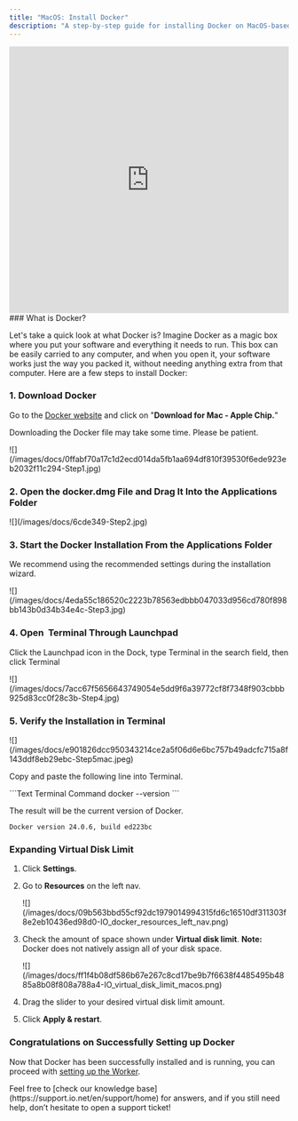 ```yaml
---
title: "MacOS: Install Docker"
description: "A step-by-step guide for installing Docker on MacOS-based machines."
---
```


<iframe width="100%" height="480" src="https://www.youtube.com/embed/EIbheOuHpOI" title="Docker Guide for MacOS" frameborder="0" allow="accelerometer; autoplay; clipboard-write; encrypted-media; gyroscope; picture-in-picture; web-share" referrerpolicy="strict-origin-when-cross-origin" allowfullscreen></iframe>
### What is Docker?

Let's take a quick look at what Docker is? Imagine Docker as a magic box where you put your software and everything it needs to run. This box can be easily carried to any computer, and when you open it, your software works just the way you packed it, without needing anything extra from that computer. Here are a few steps to install Docker:

### 1. Download Docker

Go to the [Docker website](https://www.docker.com/products/docker-desktop/) and click on "**Download for Mac - Apple Chip.**"

Downloading the Docker file may take some time. Please be patient.

<Frame>
![](/images/docs/0ffabf70a17c1d2ecd014da5fb1aa694df810f39530f6ede923eb2032f11c294-Step1.jpg)
</Frame>

### 2. Open the docker.dmg File and Drag It Into the Applications Folder

<Frame>
![](/images/docs/6cde349-Step2.jpg)
</Frame>

### 3. Start the Docker Installation From the Applications Folder

We recommend using the recommended settings during the installation wizard.

<Frame>
![](/images/docs/4eda55c186520c2223b78563edbbb047033d956cd780f898bb143b0d34b34e4c-Step3.jpg)
</Frame>

### 4. Open  Terminal Through Launchpad

Click the Launchpad icon in the Dock, type Terminal in the search field, then click Terminal

<Frame>
![](/images/docs/7acc67f5656643749054e5dd9f6a39772cf8f7348f903cbbb925d83cc0f28c3b-Step4.jpg)
</Frame>

### 5. Verify the Installation in Terminal

<Frame>
![](/images/docs/e901826dcc950343214ce2a5f06d6e6bc757b49adcfc715a8f143ddf8eb29ebc-Step5mac.jpeg)
</Frame>

Copy and paste the following line into Terminal.

<CodeGroup>
  ```Text Terminal Command
  docker --version
  ```
</CodeGroup>

The result will be the current version of Docker.

```
Docker version 24.0.6, build ed223bc
```

### Expanding Virtual Disk Limit

1. Click **Settings**.

2. Go to **Resources** on the left nav.

   <Frame>
   ![](/images/docs/09b563bbd55cf92dc1979014994315fd6c16510df311303f8e2eb10436ed98d0-IO_docker_resources_left_nav.png)
   </Frame>

3. Check the amount of space shown under **Virtual disk limit**. **Note:** Docker does not natively assign all of your disk space.

   <Frame>
   ![](/images/docs/ff1f4b08df586b67e267c8cd17be9b7f6638f4485495b4885a8b08f808a788a4-IO_virtual_disk_limit_macos.png)
   </Frame>

4. Drag the slider to your desired virtual disk limit amount.

5. Click **Apply & restart**.

### Congratulations on Successfully Setting up Docker

Now that Docker has been successfully installed and is running, you can proceed with [setting up the Worker](/docs/install-on-macos).

<Info>
Feel free to [check our knowledge base](https://support.io.net/en/support/home) for answers, and if you still need help, don’t hesitate to open a support ticket!
</Info>
